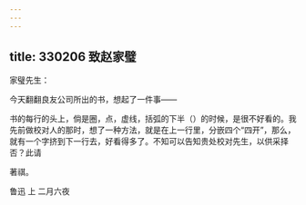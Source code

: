 ```yaml
---
---
---
```

title: 330206 致赵家璧
---




家璧先生：

今天翻翻良友公司所出的书，想起了一件事——

书的每行的头上，倘是圈，点，虚线，括弧的下半（）的时候，是很不好看的。我先前做校对人的那时，想了一种方法，就是在上一行里，分嵌四个“四开”，那么，就有一个字挤到下一行去，好看得多了。不知可以告知贵处校对先生，以供采择否？此请

著祺。

鲁迅 上 二月六夜